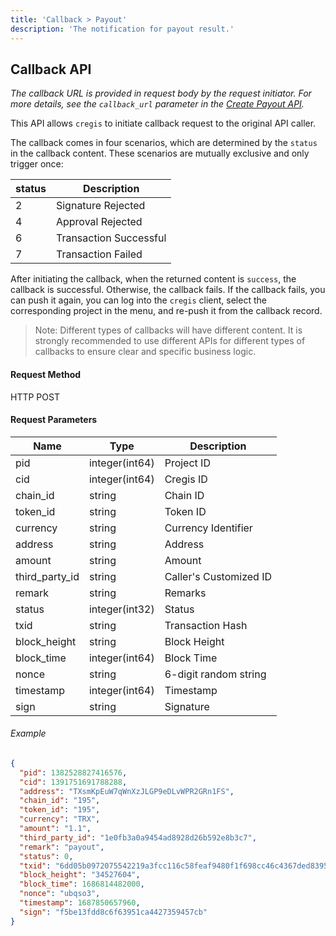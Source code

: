```yaml
---
title: 'Callback > Payout'
description: 'The notification for payout result.'
---
```


## Callback API

_The callback URL is provided in request body by the request initiator. For more details, see the `callback_url` parameter in the [Create Payout API](/api-reference/request-apis/payout-create)._

This API allows `cregis` to initiate callback request to the original API caller. 

The callback comes in four scenarios, which are determined by the `status` in the callback content. These scenarios are mutually exclusive and only trigger once:

| status | Description            |
| ------ | ---------------------- |
| 2      | Signature Rejected     |
| 4      | Approval Rejected      |
| 6      | Transaction Successful |
| 7      | Transaction Failed     |

After initiating the callback, when the returned content is `success`, the callback is successful. Otherwise, the callback fails. If the callback fails, you can push it again, you can log into the `cregis` client, select the corresponding project in the menu, and re-push it from the callback record.

> Note: Different types of callbacks will have different content. It is strongly recommended to use different APIs for different types of callbacks to ensure clear and specific business logic.


#### Request Method

HTTP POST

#### Request Parameters

| Name             | Type            | Description       |
| ---------------- | --------------- | ----------------- |
| pid              | integer(int64)  | Project ID        |
| cid              | integer(int64)  | Cregis ID        |
| chain_id         | string          | Chain ID          |
| token_id         | string          | Token ID          |
| currency         | string          | Currency Identifier |
| address          | string          | Address           |
| amount           | string          | Amount            |
| third_party_id   | string          | Caller's Customized ID |
| remark           | string          | Remarks           |
| status           | integer(int32)  | Status            |
| txid             | string          | Transaction Hash  |
| block_height     | string          | Block Height      |
| block_time       | integer(int64)  | Block Time        |
| nonce            | string          | 6-digit random string |
| timestamp        | integer(int64)  | Timestamp         |
| sign             | string          | Signature         |

###### Example

```json
{
  "pid": 1382528827416576,
  "cid": 1391751691788288,
  "address": "TXsmKpEuW7qWnXzJLGP9eDLvWPR2GRn1FS",
  "chain_id": "195",
  "token_id": "195",
  "currency": "TRX",
  "amount": "1.1",
  "third_party_id": "1e0fb3a0a9454ad8928d26b592e8b3c7",
  "remark": "payout",
  "status": 0,
  "txid": "6dd05b0972075542219a3fcc116c58feaf9480f1f698cc46c4367ded83955cfd",
  "block_height": "34527604",
  "block_time": 1686814482000,
  "nonce": "ubqso3",
  "timestamp": 1687850657960,
  "sign": "f5be13fdd8c6f63951ca4427359457cb"
}
```
